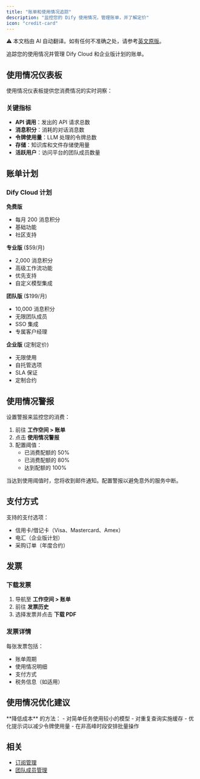 ```yaml
---
title: "账单和使用情况追踪"
description: "监控您的 Dify 使用情况，管理账单，并了解定价"
icon: "credit-card"
---
```


<Note> ⚠️ 本文档由 AI 自动翻译。如有任何不准确之处，请参考[英文原版](../../../../en/documentation/pages/workspace/billing-and-usage.mdx)。</Note>

追踪您的使用情况并管理 Dify Cloud 和企业版计划的账单。

## 使用情况仪表板

使用情况仪表板提供您消费情况的实时洞察：

### 关键指标
- **API 调用**：发出的 API 请求总数
- **消息积分**：消耗的对话消息数
- **令牌使用量**：LLM 处理的令牌总数
- **存储**：知识库和文件存储使用量
- **活跃用户**：访问平台的团队成员数量

## 账单计划

### Dify Cloud 计划

**免费版**
- 每月 200 消息积分
- 基础功能
- 社区支持

**专业版** ($59/月)
- 2,000 消息积分
- 高级工作流功能
- 优先支持
- 自定义模型集成

**团队版** ($199/月)
- 10,000 消息积分
- 无限团队成员
- SSO 集成
- 专属客户经理

**企业版** (定制定价)
- 无限使用
- 自托管选项
- SLA 保证
- 定制合约

## 使用情况警报

设置警报来监控您的消费：

1. 前往 **工作空间 > 账单**
2. 点击 **使用情况警报**
3. 配置阈值：
   - 已消费配额的 50%
   - 已消费配额的 80%
   - 达到配额的 100%

<Warning>
  当达到使用阈值时，您将收到邮件通知。配置警报以避免意外的服务中断。
</Warning>

## 支付方式

支持的支付选项：
- 信用卡/借记卡（Visa、Mastercard、Amex）
- 电汇（企业版计划）
- 采购订单（年度合约）

## 发票

### 下载发票
1. 导航至 **工作空间 > 账单**
2. 前往 **发票历史**
3. 选择发票并点击 **下载 PDF**

### 发票详情
每张发票包括：
- 账单周期
- 使用情况明细
- 支付方式
- 税务信息（如适用）

## 使用情况优化建议

<Tip>
  **降低成本** 的方法：
  - 对简单任务使用较小的模型
  - 对重复查询实施缓存
  - 优化提示词以减少令牌使用量
  - 在非高峰时段安排批量操作
</Tip>

## 相关

- [订阅管理](/en/documentation/pages/workspace/subscription-management)
- [团队成员管理](/en/documentation/pages/workspace/team-members-management)